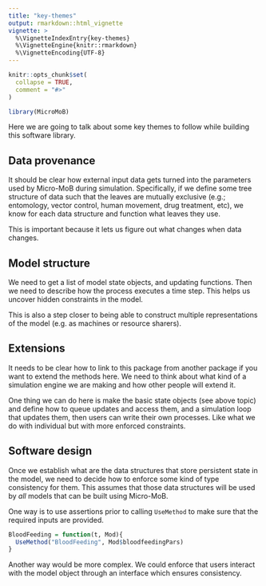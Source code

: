 ```yaml
---
title: "key-themes"
output: rmarkdown::html_vignette
vignette: >
  %\VignetteIndexEntry{key-themes}
  %\VignetteEngine{knitr::rmarkdown}
  %\VignetteEncoding{UTF-8}
---
```


```r
knitr::opts_chunk$set(
  collapse = TRUE,
  comment = "#>"
)
```

```r
library(MicroMoB)
```

Here we are going to talk about some key themes to follow while building this software library.

## Data provenance

It should be clear how external input data gets turned into the parameters used
by Micro-MoB during simulation. Specifically, if we define some tree 
structure of data such that the leaves are mutually exclusive (e.g.; entomology,
vector control, human movement, drug treatment, etc), we know for each
data structure and function what leaves they use.

This is important because it lets us figure out what changes when data changes.

## Model structure

We need to get a list of model state objects, and updating functions. Then we need
to describe how the process executes a time step. This helps us uncover hidden
constraints in the model.

This is also a step closer to being able to construct multiple representations of
the model (e.g. as machines or resource sharers).

## Extensions

It needs to be clear how to link to this package from another package if you want
to extend the methods here. We need to think about what kind of a simulation
engine we are making and how other people will extend it.

One thing we can do here is make the basic state objects (see above topic) and 
define how to queue updates and access them, and a simulation loop that updates
them, then users can write their own processes. Like what we do with individual
but with more enforced constraints.

## Software design

Once we establish what are the data structures that store persistent state in the
model, we need to decide how to enforce some kind of type consistency for them.
This assumes that those data structures will be used by *all* models that can
be built using Micro-MoB.

One way is to use assertions prior to calling `UseMethod` to make sure that the 
required inputs are provided.

```r
BloodFeeding = function(t, Mod){
  UseMethod("BloodFeeding", Mod$bloodfeedingPars)
}
```

Another way would be more complex. We could enforce that users interact with the model
object through an interface which ensures consistency.
